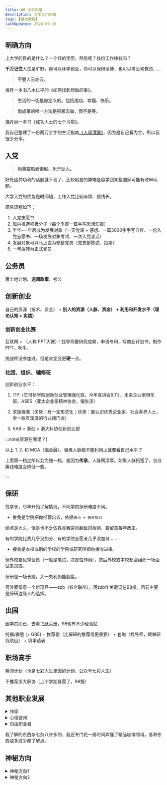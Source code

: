 ```yaml
---
title: W0 大学攻略
description: 大学入门攻略
tags: [基础教程]
lastUpdated: 2024-09-10
---
```



## 明确方向

上大学的目的是什么？一个好的学历，然后呢？找份工作挣钱吗？

**千万记住**人生是旷野，你可以休学创业，你可以保研读博，也可以考公考教资……

> **不要人云亦云。**

推荐一本书八木仁平的《如何找到想做的事》。

> **生活的一切是你定义的，包括成功、幸福、快乐。**

> **能成事的唯一方法是积极去做，而不是等。**

推荐另一本书《成功人士的七个习惯》。

我自己整理了一份两万余字的生活指南[《人间清醒》](https://ewcboywvwvc.feishu.cn/wiki/HE1fwA47SiS1n3kWm1dckoXvnnh?from=from_copylink)，因为是自己看为主，所以我很少分享。

## 入党

> **你需要热爱奉献、乐于助人。**

好处这种功利的话题就不谈了，比较明显的弊端是留学到某些国家可能有政审问题。

大学入党的优势是时间短，工作入党比较麻烦、战线长。

简易流程如下：

<Steps>

1. 入党志愿书
2. 班内推选积极分子（每个季度一篇手写思想汇报）
3. 半年-一年后成为发展对象（一天党课 + 感想、一篇3000字手写自传、一份入党志愿书、一场发展对象考试、一次入党谈话）
4. 发展对象可以马上变为预备党员（党支部陈述、投票）
5. 一年后转为正式党员

</Steps>

## 公务员

黄土地计划、**选调政策**、考公

## 创新创业

自己的资源（技术、资金） + **别人的资源（人脉、资金） + 利用和开发水平（理论认知 + 实践）**

### 创新创业比赛

互联网 + （人称 PPT大赛）：找导师要研究成果，申请专利，写商业计划书，制作PPT，吹牛。

挑战杯没参加过，但是肯定会更**硬**一点。

### 社团、组织、辅修班

创新创业水平：

<Steps>

1. ITP（竺可桢学院创新创业管理强化班，今年宣讲会9.11），未来企业家俱乐部，ASES（亚太企业家精神协会，偏生活）
   
2. 求是强鹰（劣势：有一定形式化；优势：能认识优秀企业家、社会各界人士，听一些有深度的行业闭门会）

3. KAB > 浙创 > 浙大科协创新创业部

</Steps>

:::note[资源在哪里？]

以上 1. 2. 和 MCA（偏金融），强鹰人脉能不能利用上就要看自己水平了

上面第一档之所以划为独一档，是因为**传承**，人脉网深厚。如果人脉拓宽了，创业筹钱难度会降低一些。

:::

## 保研

找学长，尽早开始了解情况，不同学院保研难度不同。

<Card title="保研 = 推免 + 接受">

- 推免是学院把你推荐出去，依据`绩点 + 额外加分`

绩点是大头，但是也不乏依靠竞赛逆风翻盘的案例，要留意每年政策。

有的学院比赛几乎没加分、有的学院志愿者几乎没加分……

- 接收是本校或别的学校的学院或研究所把你接收进来。

保外校要优秀营员（一般是笔试，决定性作用），然后外校或本校都会组织一场面试来录取。

</Card>

保研是一场长跑，大一失利仍能翻盘。

另外要留意一个新项目——zzb（校企联培），用zzb作关键词在98搜。目前主要是保研边缘人的选择。

## 出国

因学院而已，去看[飞跃手册](https://www.cc98.org/topic/4859952)，98也有不少经验贴

托福/雅思 (+ GRE) + 推荐信（比保研的推荐信更重要） + 套磁（找导师，跟做研究项目） + 填申请表

## 职场高手

紫领计划（也是七彩人生里面的计划，公众号七彩人生）

不推荐浙大职协（上个学期暴雷了，98搜）

## 其他职业发展

<details>
<summary>作家</summary>

传统道路：

1. 从投稿做起：其实不少杂志、公众号都缺稿件，比如三联生活周刊的公众号、《浙江考试》（我之前投过稿，想投稿可以联系我）、许多科幻杂志等
2. 出书（想图书出版可以看[这个](https://www.bilibili.com/video/BV1ok4y1x7V2/?spm_id_from=333.999.0.0)，版号是关键，澳门最好申请）

新兴道路：
1. 写网络小说，可以现在校内宣传，验证小说市场
2. 网站签约（网文作者真实情况看[这个](https://www.bilibili.com/video/BV1Jh411v7Qr/?spm_id_from=333.337.search-card.all.click)）、卖IP、出实体书

</details>

<details>
<summary>心理咨询</summary>

送钱给机构来的。国家已经把相关的几级几级证书取消了。一片红海！一片绿油油的韭菜！

不少人喜欢心理学相关的，这里推荐一个作者摩根豪泽尔，以及两本书《一如既往》和《金钱心理学》。

</details>

<details>
<summary>自由职业者</summary>

资源掮客（拉皮条）、外包（拿政策补贴外包给别人 > 自己做外包）、自媒体（这个体系有点大，不方便展开）

一般七八条线，一两条高风险高回报，五六条线长期稳定收入（比如帮政府开培训、卖书、自媒体）

推荐up主：赏味不足（日更但重复较多，看免费的即可）

</details>

我了解的东西杂七杂八许多的，我还专门花一周时间弄懂了精品咖啡领域，各种东西或多或少都了解点。

## 神秘方向

<details>
<summary>神秘方向1</summary>

<h3>出家（佛学）</h3>

正确认识佛学：推荐书籍《佛学为什么是真的？》又称《洞见：从科学到哲学，打开人类的认知真相》

灵隐寺主持（方丈？）是浙大的，去交流一下，到灵隐寺进修应该问题不大。

虽谈不上荣华富贵，在灵隐寺的收入应该还是不错的。如果想苦修，我了解过，首选大慈悲寺。

</details>

<details>
<summary>神秘方向2</summary>

<h3>个人修行</h3>

我推荐所有人联系冥想，如果没记错在《巨人的工具》书中提到“大部分的成功人士都会练习至少一种冥想”。

推荐博主：[李冉在冥想](https://space.bilibili.com/591246297) 推荐指数：⭐⭐⭐⭐⭐

推荐地点：印度

</details>

